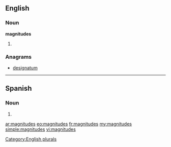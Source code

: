 ==English==

===Noun===
'''magnitudes'''

# {{plural of|[[magnitude]]}}

===Anagrams===
* [[designatum#English|designatum]]

[[Category:English plurals]]

----
==Spanish==

===Noun===
{{head|es|noun form|g=f|g2=p}}

# {{plural of|nocat=1|[[magnitud#Spanish|magnitud]]|lang=es}}

[[ar:magnitudes]]
[[eo:magnitudes]]
[[fr:magnitudes]]
[[my:magnitudes]]
[[simple:magnitudes]]
[[vi:magnitudes]]